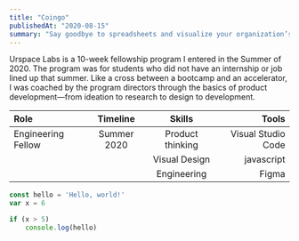 ```yaml
---
title: "Coingo"
publishedAt: "2020-08-15"
summary: "Say goodbye to spreadsheets and visualize your organization’s finances all in one place."
---
```


Urspace Labs is a 10-week fellowship program I entered in the Summer of 2020. The program was for students who did not have an internship or job lined up that summer.
Like a cross between a bootcamp and an accelerator, I was coached by the program directors through the basics of product development—from ideation to research to design to development.

| Role               |  Timeline   |      Skills      |              Tools |
| :----------------- | :---------: | :--------------: | -----------------: |
| Engineering Fellow | Summer 2020 | Product thinking | Visual Studio Code |
|                    |             |  Visual Design   |         javascript |
|                    |             |   Engineering    |              Figma |

```javascript:hello.js
const hello = 'Hello, world!'
var x = 6

if (x > 5)
    console.log(hello)
```

